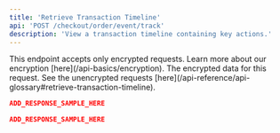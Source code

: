 ```yaml
---
title: 'Retrieve Transaction Timeline'
api: 'POST /checkout/order/event/track'
description: 'View a transaction timeline containing key actions.'
---
```


<Warning>
This endpoint accepts only encrypted requests. Learn more about our encryption [here](/api-basics/encryption).
</Warning>

<ParamField body="data" type="string" placeholder="enter encrypted value" required>
  The encrypted data for this request. See the unencrypted requests [here](/api-reference/api-glossary#retrieve-transaction-timeline).
</ParamField>

<ResponseExample>

```json 200
ADD_RESPONSE_SAMPLE_HERE
```

```json 400
ADD_RESPONSE_SAMPLE_HERE
```

</ResponseExample>